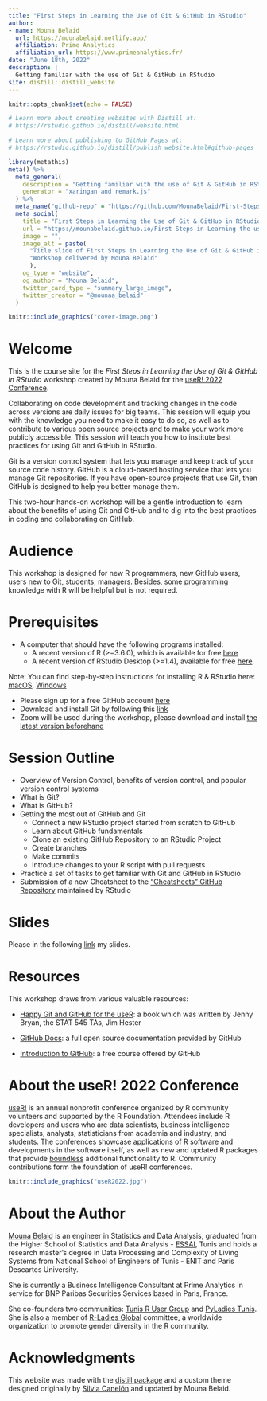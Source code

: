 ```yaml
---
title: "First Steps in Learning the Use of Git & GitHub in RStudio"
author: 
- name: Mouna Belaid
  url: https://mounabelaid.netlify.app/
  affiliation: Prime Analytics
  affiliation_url: https://www.primeanalytics.fr/
date: "June 18th, 2022"
description: |
  Getting familiar with the use of Git & GitHub in RStudio
site: distill::distill_website
---
```


```r
knitr::opts_chunk$set(echo = FALSE)

# Learn more about creating websites with Distill at:
# https://rstudio.github.io/distill/website.html

# Learn more about publishing to GitHub Pages at:
# https://rstudio.github.io/distill/publish_website.html#github-pages
```

```r
library(metathis)
meta() %>%
  meta_general(
    description = "Getting familiar with the use of Git & GitHub in RStudio",
    generator = "xaringan and remark.js"
  ) %>% 
  meta_name("github-repo" = "https://github.com/MounaBelaid/First-Steps-in-Learning-the-use-of-Git-and-GitHub-in-RStudio") %>% 
  meta_social(
    title = "First Steps in Learning the Use of Git & GitHub in RStudio",
    url = "https://mounabelaid.github.io/First-Steps-in-Learning-the-use-of-Git-and-GitHub-in-RStudio/",
    image = "",
    image_alt = paste(
      "Title slide of First Steps in Learning the Use of Git & GitHub in RStudio",
      "Workshop delivered by Mouna Belaid"
      ),
    og_type = "website",
    og_author = "Mouna Belaid",
    twitter_card_type = "summary_large_image",
    twitter_creator = "@mounaa_belaid"
  )
```

```r
knitr::include_graphics("cover-image.png")
```

# Welcome

This is the course site for the _First Steps in Learning the Use of Git & GitHub in RStudio_ workshop created by Mouna Belaid for the [useR! 2022 Conference](https://user2022.r-project.org/about/user/).

Collaborating on code development and tracking changes in the code across versions are daily issues for big teams.
This session will equip you with the knowledge you need to make it easy to do so, as well as to contribute to various open source projects and to make your work more publicly accessible. This session will teach you how to institute best practices for using Git and GitHub in RStudio.

Git is a version control system that lets you manage and keep track of your source code history. GitHub is a cloud-based hosting service that lets you manage Git repositories. If you have open-source projects that use Git, then GitHub is designed to help you better manage them.

This two-hour hands-on workshop will be a gentle introduction to learn about the benefits of using Git and GitHub and to dig into the best practices in coding and collaborating on GitHub.

# Audience

This workshop is designed for new R programmers, new GitHub users, users new to Git, students, managers. Besides, some programming knowledge with R will be helpful but is not required.

# Prerequisites

- A computer that should have the following programs installed:
  - A recent version of R (>=3.6.0), which is available for free [here](https://cloud.r-project.org/)
  - A recent version of RStudio Desktop (>=1.4), available for free [here](https://www.rstudio.com/products/rstudio/download/).
  
Note: You can find step-by-step instructions for installing R & RStudio here: [macOS](https://www.youtube.com/watch?v=GM88tYlEy_g), [Windows](https://www.youtube.com/watch?v=JRKmZK5-6aE)

- Please sign up for a free GitHub account [here](https://github.com/)
- Download and install Git by following this [link](https://git-scm.com/downloads)
- Zoom will be used during the workshop, please download and install [the latest version beforehand](https://zoom.us/download)

# Session Outline

- Overview of Version Control, benefits of version control, and popular version control systems
- What is Git?
- What is GitHub?
- Getting the most out of GitHub and Git
  - Connect a new RStudio project started from scratch to GitHub
  - Learn about GitHub fundamentals
  - Clone an existing GitHub Repository to an RStudio Project
  - Create branches
  - Make commits 
  - Introduce changes to your R script with pull requests
- Practice a set of tasks to get familiar with Git and GitHub in RStudio
- Submission of a new Cheatsheet to the ["Cheatsheets" GitHub Repository](https://github.com/rstudio/cheatsheets) maintained by RStudio

# Slides

Please in the following [link](slides/Slides.html) my slides.

# Resources

This workshop draws from various valuable resources:

- [Happy Git and GitHub for the useR](https://happygitwithr.com/index.html): a book which was written by Jenny Bryan, the STAT 545 TAs, Jim Hester

- [GitHub Docs](https://docs.github.com/en): a full open source documentation provided by GitHub

- [Introduction to GitHub](https://lab.github.com/githubtraining/introduction-to-github): a free course offered by GitHub


# About the useR! 2022 Conference

[useR!](https://user2022.r-project.org/) is an annual nonprofit conference organized by R community volunteers and supported by the R Foundation. Attendees include R developers and users who are data scientists, business intelligence specialists, analysts, statisticians from academia and industry, and students. The conferences showcase applications of R software and developments in the software itself, as well as new and updated R packages that provide [boundless](https://cran.r-project.org/web/packages/) additional functionality to R. Community contributions form the foundation of useR! conferences.

<aside>
```r
knitr::include_graphics("useR2022.jpg")
```
</aside>

# About the Author

[Mouna Belaid](https://mounabelaid.netlify.app/) is an engineer in Statistics and Data Analysis, graduated from the Higher School of Statistics and Data Analysis - [ESSAI](http://www.essai.rnu.tn/en/), Tunis and holds a research master’s degree in Data Processing and Complexity of Living Systems from National School of Engineers of Tunis - ENIT and Paris Descartes University. 

She is currently a Business Intelligence Consultant at Prime Analytics in service for BNP Paribas Securities Services based in Paris, France. 

She co-founders two communities: [Tunis R User Group](https://www.meetup.com/tunis-r-user-group) and [PyLadies Tunis](https://www.meetup.com/pyladies-tunis/). She is also a member of [R-Ladies Global](https://rladies.org/) committee, a worldwide organization to promote gender diversity in the R community.

# Acknowledgments {.appendix}

This website was made with the [distill package](https://rstudio.github.io/distill/) and a custom theme designed originally by [Silvia Canelón](https://www.silviacanelon.com/) and updated by Mouna Belaid.
